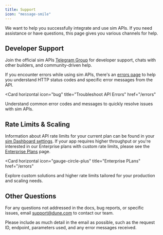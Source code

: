 ```yaml
---
title: Support
icon: "message-smile"
---
```


We want to help you successfully integrate and use sim APIs.
If you need assistance or have questions, this page gives you various channels for help.

## Developer Support

Join the official sim APIs [Telegram Group](https://t.me/+nvyoX5xyxNwyNjU0) for developer support, chats with other builders, and community-driven help.

<Card
  title="Telegram"
  href="https://t.me/+nvyoX5xyxNwyNjU0"
  horizontal
  icon="telegram"
/>

If you encounter errors while using sim APIs, there's an [errors page](/errors) to help you understand HTTP status codes and specific error messages from the API.

<Card
  horizontal 
  icon="bug"
  title="Troubleshoot API Errors"
  href="/errors"
>
  Understand common error codes and messages to quickly resolve issues with sim APIs.
</Card>

## Rate Limits & Scaling

Information about API rate limits for your current plan can be found in your [sim Dashboard settings](/settings/api).
If your app requires higher throughput or you're interested in our Enterprise plans with custom rate limits, please see the [Enterprise Plans](/enterprise-plans) page.

<Card
  horizontal 
  icon="gauge-circle-plus"
  title="Enterprise PLans"
  href="/errors"
>
  Explore custom solutions and higher rate limits tailored for your production and scaling needs.
</Card>

## Other Questions

For any questions not addressed in the docs, bug reports, or specific issues, email [support@dune.com](mailto:support@dune.com) to contact our team.

<Card
  title="Support Email"
  href="mailto:support@dune.com"
  horizontal
  icon="envelope"
/>

<Note>
Please include as much detail in the email as possible, such as the request ID, endpoint, parameters used, and any error messages received.
</Note>